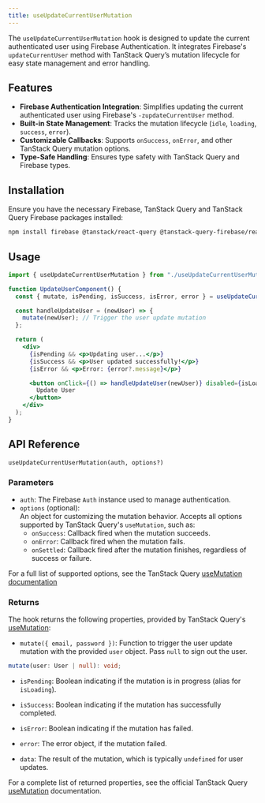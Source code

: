 ```yaml
---
title: useUpdateCurrentUserMutation
---
```


The `useUpdateCurrentUserMutation` hook is designed to update the current authenticated user using Firebase Authentication. 
It integrates Firebase's `updateCurrentUser` method with TanStack Query’s mutation lifecycle for easy state management and error handling.


## Features

- **Firebase Authentication Integration**: Simplifies updating the current authenticated user using Firebase's `-zupdateCurrentUser` method.
- **Built-in State Management**: Tracks the mutation lifecycle (`idle`, `loading`, `success`, `error`).
- **Customizable Callbacks**: Supports `onSuccess`, `onError`, and other TanStack Query mutation options.
- **Type-Safe Handling**: Ensures type safety with TanStack Query and Firebase types.

## Installation

Ensure you have the necessary Firebase, TanStack Query and TanStack Query Firebase packages installed:

```bash
npm install firebase @tanstack/react-query @tanstack-query-firebase/react
```

## Usage

```jsx
import { useUpdateCurrentUserMutation } from "./useUpdateCurrentUserMutation";

function UpdateUserComponent() {
  const { mutate, isPending, isSuccess, isError, error } = useUpdateCurrentUserMutation(auth);

  const handleUpdateUser = (newUser) => {
    mutate(newUser); // Trigger the user update mutation
  };

  return (
    <div>
      {isPending && <p>Updating user...</p>}
      {isSuccess && <p>User updated successfully!</p>}
      {isError && <p>Error: {error?.message}</p>}

      <button onClick={() => handleUpdateUser(newUser)} disabled={isLoading}>
        Update User
      </button>
    </div>
  );
}
```

## API Reference

`useUpdateCurrentUserMutation(auth, options?)`

### Parameters

- `auth`: The Firebase `Auth` instance used to manage authentication.
- `options` (optional):  
  An object for customizing the mutation behavior. Accepts all options supported by TanStack Query's `useMutation`, such as:
  - `onSuccess`: Callback fired when the mutation succeeds.
  - `onError`: Callback fired when the mutation fails.
  - `onSettled`: Callback fired after the mutation finishes, regardless of success or failure.

For a full list of supported options, see the TanStack Query [useMutation documentation](https://tanstack.com/query/latest/docs/react/reference/useMutation)

### Returns

The hook returns the following properties, provided by TanStack Query's [useMutation](https://tanstack.com/query/latest/docs/react/reference/useMutation):

- `mutate({ email, password })`: Function to trigger the user update mutation with the provided `user` object. Pass `null` to sign out the user.

```ts
mutate(user: User | null): void;
```

- `isPending`:
  Boolean indicating if the mutation is in progress (alias for `isLoading`).

- `isSuccess`:
  Boolean indicating if the mutation has successfully completed.

- `isError`:
  Boolean indicating if the mutation has failed.

- `error`:
  The error object, if the mutation failed.

- `data`:
  The result of the mutation, which is typically `undefined` for user updates.

For a complete list of returned properties, see the official TanStack Query [useMutation](https://tanstack.com/query/latest/docs/react/reference/useMutation) documentation.
